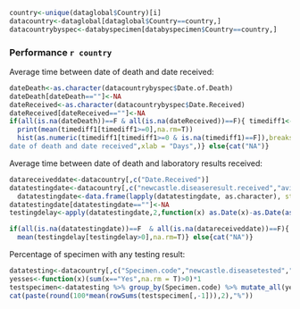 
```r

country<-unique(dataglobal$Country)[i]
datacountry<-dataglobal[dataglobal$Country==country,]
datacountrybyspec<-databyspecimen[databyspecimen$Country==country,]


```
### Performance `r country`

Average time between date of death and date received:
```r
dateDeath<-as.character(datacountrybyspec$Date.of.Death)
dateDeath[dateDeath==""]<-NA
dateReceived<-as.character(datacountrybyspec$Date.Received)
dateReceived[dateReceived==""]<-NA
if(all(is.na(dateDeath))==F & all(is.na(dateReceived))==F){ timediff1<-as.Date(dateReceived)-as.Date(dateDeath)
  print(mean(timediff1[timediff1>=0],na.rm=T))
  hist(as.numeric(timediff1[timediff1>=0 & is.na(timediff1)==F]),breaks=10,main = "Distribution of time between 
date of death and date received",xlab = "Days",)} else{cat("NA")}
```


Average time between date of death and laboratory results received:
```r
datareceiveddate<-datacountry[,c("Date.Received")]
datatestingdate<-datacountry[,c("newcastle.diseaseresult.received","avian.influenza.result.received","african.swine.fever.result.received","rickettsia.result.received")]
  datatestingdate<-data.frame(lapply(datatestingdate, as.character), stringsAsFactors=FALSE)
datatestingdate[datatestingdate==""]<-NA
testingdelay<-apply(datatestingdate,2,function(x) as.Date(x)-as.Date(as.character(datareceiveddate)))

if(all(is.na(datatestingdate))==F  & all(is.na(datareceiveddate))==F){
  mean(testingdelay[testingdelay>0],na.rm=T)} else{cat("NA")}
```


Percentage of specimen with any testing result:
```r
datatesting<-datacountry[,c("Specimen.code","newcastle.diseasetested","avian.influenza.tested","african.swine.fever.tested","rickettsia.tested")]
yesses<-function(x)(sum(x=="Yes",na.rm = T)>0)*1
testspecimen<-datatesting %>% group_by(Specimen.code) %>% mutate_all(yesses) %>% as.data.frame()
cat(paste(round(100*mean(rowSums(testspecimen[,-1])),2),"%"))

```
